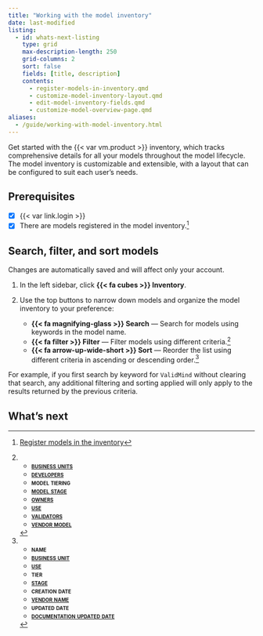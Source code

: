 ```yaml
---
title: "Working with the model inventory"
date: last-modified
listing:
  - id: whats-next-listing
    type: grid
    max-description-length: 250
    grid-columns: 2
    sort: false
    fields: [title, description]
    contents:
      - register-models-in-inventory.qmd
      - customize-model-inventory-layout.qmd
      - edit-model-inventory-fields.qmd
      - customize-model-overview-page.qmd
aliases:
  - /guide/working-with-model-inventory.html
---
```


Get started with the {{< var vm.product >}} inventory, which tracks comprehensive details for all your models throughout the model lifecycle. The model inventory is customizable and extensible, with a layout that can be configured to suit each user's needs.

::: {.attn}

## Prerequisites

- [x] {{< var link.login >}}
- [x] There are models registered in the model inventory.[^1]

:::

## Search, filter, and sort models

:::{.callout}
Changes are automatically saved and will affect only your account.
:::

1. In the left sidebar, click **{{< fa cubes >}} Inventory**.

2. Use the top buttons to narrow down models and organize the model inventory to your preference:
   - **{{< fa magnifying-glass >}} Search** — Search for models using keywords in the model name.
   - **{{< fa filter >}} Filter** — Filter models using different criteria.[^2]
   - **{{< fa arrow-up-wide-short >}} Sort** — Reorder the list using different criteria in ascending or descending order.[^3]

::: {.callout title="Note that searching, filtering, and sorting of fields stack."}
For example, if you first search by keyword for `ValidMind` without clearing that search, any additional filtering and sorting applied will only apply to the results returned by the previous criteria.

:::

## What's next

:::{#whats-next-listing}
:::


<!-- FOOTNOTES -->

[^1]: [Register models in the inventory](register-models-in-inventory.qmd)

[^2]:

- [**[business units]{.smallcaps}**](/guide/configuration/set-up-your-organization.qmd#manage-business-units)
- [**[developers]{.smallcaps}**](/guide/configuration/manage-model-stakeholder-types.qmd#manage-stakeholder-types-on-models)
- **[model tiering]{.smallcaps}**
- [**[model stage]{.smallcaps}**](/guide/model-workflows/manage-model-stages.qmd)
- [**[owners]{.smallcaps}**](/guide/configuration/manage-model-stakeholder-types.qmd#manage-stakeholder-types-on-models)
- [**[use]{.smallcaps}**](/guide/configuration/set-up-your-organization.qmd#manage-use-cases)
- [**[validators]{.smallcaps}**](/guide/configuration/manage-model-stakeholder-types.qmd#manage-stakeholder-types-on-models)
- [**[vendor model]{.smallcaps}**]((/about/glossary/glossary.qmd#vendor-model))

[^3]:

- **[name]{.smallcaps}**
- [**[business unit]{.smallcaps}**](/guide/configuration/set-up-your-organization.qmd#manage-business-units)
- [**[use]{.smallcaps}**](/guide/configuration/set-up-your-organization.qmd#manage-use-cases)
- **[tier]{.smallcaps}**
- [**[stage]{.smallcaps}**](/guide/model-workflows/manage-model-stages.qmd)
- **[creation date]{.smallcaps}**
- [**[vendor name]{.smallcaps}**](/about/glossary/glossary.qmd#vendor-model)
- **[updated date]{.smallcaps}**
- [**[documentation updated date]{.smallcaps}**](/guide/model-documentation/working-with-model-documentation.qmd)